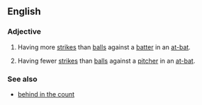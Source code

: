 ==English==

===Adjective===
{{en-adj|head=[[ahead]] in the [[count]]|-}}

# {{context|baseball|of a [[pitcher]]}} Having more [[strike]]s than [[ball]]s against a [[batter]] in an [[at-bat]].
# {{context|baseball|of a [[batter]]}} Having fewer [[strike]]s than [[ball]]s against a [[pitcher]] in an [[at-bat]].

===See also===
* [[behind in the count]]